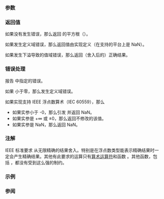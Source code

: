 {{cpp/title|sqrt|sqrtf|sqrtl}}
{{cpp/numeric/math/navbar}}
{{cpp/numeric/math/declarations
|family=sqrt
|param1=num
|constexpr_since=26
|desc=计算 {{c|num}} 的平方根。
}}

===参数===
{{par begin}}
{{par|num|浮点数或整数}}
{{par end}}

===返回值===
如果没有发生错误，那么返回 {{c|num}} 的平方根（{{mathjax-or|\({\small \sqrt{num} }\)|{{mrad|num}}}}）。

如果发生定义域错误，那么返回值由实现定义（在支持的平台上是 NaN）。

如果发生下溢导致的值域错误，那么返回（舍入后的）正确结果。

===错误处理===
报告 {{lc|math_errhandling}} 中指定的错误。

如果 {{c|num}} 小于零，那么发生定义域错误。

如果实现支持 IEEE 浮点数算术（IEC 60559），那么
* 如果实参小于 -0，那么引发 {{lc|FE_INVALID}} 并返回 NaN。
* 如果实参是 +∞ 或 ±0，那么返回不修改的该值。
* 如果实参是 NaN，那么返回 NaN。

===注解===
IEEE 标准要求 {{tt|std::sqrt}} 从无限精确的结果舍入。特别是在浮点数类型能表示精确结果时一定会产生精确结果。其他有此要求的运算只有[[cpp/language/operator arithmetic|算术运算符]]和函数 {{lc|std::fma}}。其他函数，包括 {{lc|std::pow}}，都没有受到这么强的制约。

{{cpp/numeric/math/additional integer overload note|sqrt}}

===示例===
{{example
|code=
#include &lt;cerrno&gt;
#include &lt;cfenv&gt;
#include &lt;cmath&gt;
#include &lt;cstring&gt;
#include &lt;iostream&gt;
// #pragma STDC FENV_ACCESS ON

int main()
{
    // 正常使用
    std::cout &lt;&lt; "sqrt(100) = " &lt;&lt; std::sqrt(100) &lt;&lt; '\n'
              &lt;&lt; "sqrt(2) = " &lt;&lt; std::sqrt(2) &lt;&lt; '\n'
              &lt;&lt; "黄金比例 = " &lt;&lt; (1 + std::sqrt(5)) / 2 &lt;&lt; '\n';
    
    // 特殊值
    std::cout &lt;&lt; "sqrt(-0) = " &lt;&lt; std::sqrt(-0.0) &lt;&lt; '\n';
    
    // 错误处理
    errno = 0;
    std::feclearexcept(FE_ALL_EXCEPT);
    
    std::cout &lt;&lt; "sqrt(-1.0) = " &lt;&lt; std::sqrt(-1) &lt;&lt; '\n';
    if (errno == EDOM)
        std::cout &lt;&lt; "    errno = EDOM " &lt;&lt; std::strerror(errno) &lt;&lt; '\n';
    if (std::fetestexcept(FE_INVALID))
        std::cout &lt;&lt; "    发生 FE_INVALID\n";
}
|p=true
|output=
sqrt(100) = 10
sqrt(2) = 1.41421
黄金比例 = 1.61803
sqrt(-0) = -0
sqrt(-1.0) = -nan
    errno = EDOM Numerical argument out of domain
    发生 FE_INVALID
}}

===参阅===
{{dsc begin}}
{{dsc inc|cpp/numeric/math/dsc pow}}
{{dsc inc|cpp/numeric/math/dsc cbrt}}
{{dsc inc|cpp/numeric/math/dsc hypot}}
{{dsc inc|cpp/numeric/complex/dsc sqrt}}
{{dsc inc|cpp/numeric/valarray/dsc sqrt}}
{{dsc see c|c/numeric/math/sqrt}}
{{dsc end}}

{{langlinks|de|en|es|fr|it|ja|pl|pt|ru}}